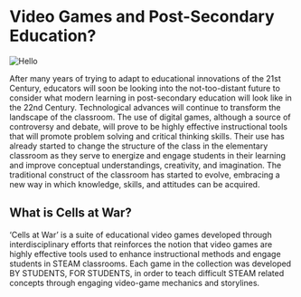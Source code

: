 # Video Games and Post-Secondary Education?

![Hello](/cellsatwar_nobg.png) 

After many years of trying to adapt to educational innovations of the 21st Century, 
educators will soon be looking into the not-too-distant future to consider what 
modern learning in post-secondary education will look like in the 22nd Century. 
Technological advances will continue to transform the landscape of the classroom. 
The use of digital games, although a source of controversy and debate, will 
prove to be highly effective instructional tools that will promote problem solving 
and critical thinking skills. Their use has already started to change the structure 
of the class in the elementary classroom as they serve to energize and engage 
students in their learning and improve conceptual understandings, creativity, 
and imagination. The traditional construct of the classroom has started to evolve, 
embracing a new way in which knowledge, skills, and attitudes can be acquired.

## What is Cells at War?

‘Cells at War’ is a suite of educational video games developed through 
interdisciplinary efforts that reinforces the notion that video games are 
highly effective tools used to enhance instructional methods and 
engage students in STEAM classrooms. Each game in the collection was
developed BY STUDENTS, FOR STUDENTS, in order to teach difficult STEAM
related concepts through engaging video-game mechanics and storylines.
